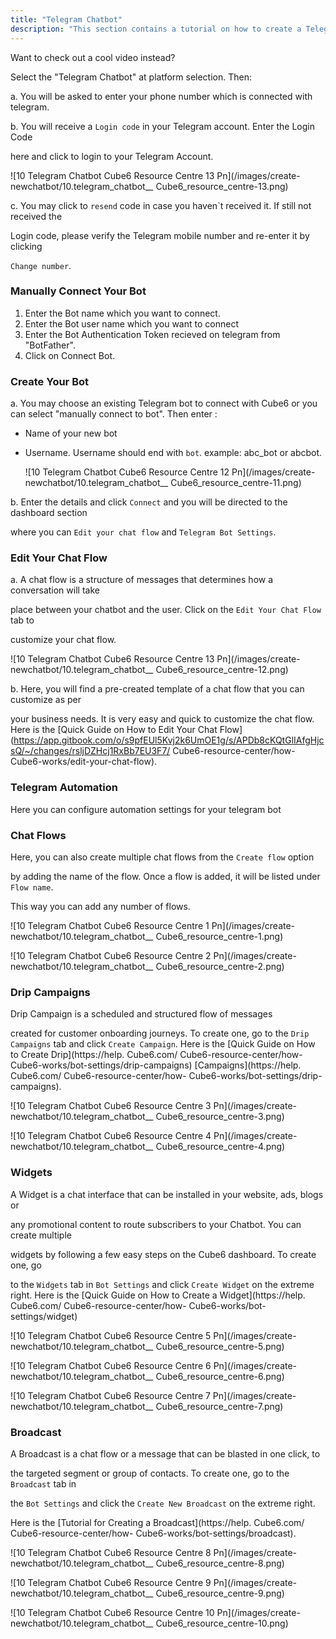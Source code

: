 ```yaml
---
title: "Telegram Chatbot"
description: "This section contains a tutorial on how to create a Telegram Chatbot, edit the bot's chat flow and bot's settings. "
---
```


Want to check out a cool video instead?

Select the "Telegram Chatbot" at platform selection. Then:

a. You will be asked to enter your phone number which is connected with telegram.

b. You will receive a `Login code` in your Telegram account. Enter the Login Code

here and click to login to your Telegram Account.

![10 Telegram Chatbot  Cube6 Resource Centre 13 Pn](/images/create-newchatbot/10.telegram_chatbot__ Cube6_resource_centre-13.png)

c. You may click to `resend` code in case you haven\`t received it. If still not received the

Login code, please verify the Telegram mobile number and re-enter it by clicking

`Change number`.

### **Manually Connect Your Bot**

1. Enter the Bot name which you want to connect.
2. Enter the Bot user name which you want to connect
3. Enter the Bot Authentication Token recieved on telegram from "BotFather".
4. Click on Connect Bot.

### **Create Your Bot**

a. You may choose an existing Telegram bot to connect with  Cube6 or you can select "manually connect to bot". Then enter :

- Name of your new bot
- Username. Username should end with `bot`. example: abc_bot or abcbot.

  ![10 Telegram Chatbot  Cube6 Resource Centre 12 Pn](/images/create-newchatbot/10.telegram_chatbot__ Cube6_resource_centre-11.png)

b. Enter the details and click `Connect` and you will be directed to the dashboard section

where you can `Edit your chat flow` and `Telegram Bot Settings`.

### **Edit Your Chat Flow**

a. A chat flow is a structure of messages that determines how a conversation will take

place between your chatbot and the user. Click on the `Edit Your Chat Flow` tab to

customize your chat flow.

![10 Telegram Chatbot  Cube6 Resource Centre 13 Pn](/images/create-newchatbot/10.telegram_chatbot__ Cube6_resource_centre-12.png)

b. Here, you will find a pre-created template of a chat flow that you can customize as per

your business needs. It is very easy and quick to customize the chat flow. Here is the [Quick Guide on How to Edit Your Chat Flow](https://app.gitbook.com/o/s9pfEUl5Kvj2k6UmOE1g/s/APDb8cKQtGlIAfgHjcsQ/~/changes/rsljDZHcj1RxBb7EU3F7/ Cube6-resource-center/how- Cube6-works/edit-your-chat-flow).

### **Telegram Automation**

Here you can configure automation settings for your telegram bot

### **Chat Flows**

Here, you can also create multiple chat flows from the `Create flow` option

by adding the name of the flow. Once a flow is added, it will be listed under `Flow name`.

This way you can add any number of flows.

![10 Telegram Chatbot  Cube6 Resource Centre 1 Pn](/images/create-newchatbot/10.telegram_chatbot__ Cube6_resource_centre-1.png)

![10 Telegram Chatbot  Cube6 Resource Centre 2 Pn](/images/create-newchatbot/10.telegram_chatbot__ Cube6_resource_centre-2.png)

### **Drip Campaigns**

Drip Campaign is a scheduled and structured flow of messages

created for customer onboarding journeys. To create one, go to the `Drip Campaigns` tab and click `Create Campaign`. Here is the [Quick Guide on How to Create Drip](https://help. Cube6.com/ Cube6-resource-center/how- Cube6-works/bot-settings/drip-campaigns) [Campaigns](https://help. Cube6.com/ Cube6-resource-center/how- Cube6-works/bot-settings/drip-campaigns).

![10 Telegram Chatbot  Cube6 Resource Centre 3 Pn](/images/create-newchatbot/10.telegram_chatbot__ Cube6_resource_centre-3.png)

![10 Telegram Chatbot  Cube6 Resource Centre 4 Pn](/images/create-newchatbot/10.telegram_chatbot__ Cube6_resource_centre-4.png)

### **Widgets**

A Widget is a chat interface that can be installed in your website, ads, blogs or

any promotional content to route subscribers to your Chatbot. You can create multiple

widgets by following a few easy steps on the  Cube6 dashboard. To create one, go

to the `Widgets` tab in `Bot Settings` and click `Create Widget` on the extreme right. Here is the [Quick Guide on How to Create a Widget](https://help. Cube6.com/ Cube6-resource-center/how- Cube6-works/bot-settings/widget)

![10 Telegram Chatbot  Cube6 Resource Centre 5 Pn](/images/create-newchatbot/10.telegram_chatbot__ Cube6_resource_centre-5.png)

![10 Telegram Chatbot  Cube6 Resource Centre 6 Pn](/images/create-newchatbot/10.telegram_chatbot__ Cube6_resource_centre-6.png)

![10 Telegram Chatbot  Cube6 Resource Centre 7 Pn](/images/create-newchatbot/10.telegram_chatbot__ Cube6_resource_centre-7.png)

### **Broadcast**

A Broadcast is a chat flow or a message that can be blasted in one click, to

the targeted segment or group of contacts. To create one, go to the `Broadcast` tab in

the `Bot Settings` and click the `Create New Broadcast` on the extreme right.

Here is the [Tutorial for Creating a Broadcast](https://help. Cube6.com/ Cube6-resource-center/how- Cube6-works/bot-settings/broadcast).

![10 Telegram Chatbot  Cube6 Resource Centre 8 Pn](/images/create-newchatbot/10.telegram_chatbot__ Cube6_resource_centre-8.png)

![10 Telegram Chatbot  Cube6 Resource Centre 9 Pn](/images/create-newchatbot/10.telegram_chatbot__ Cube6_resource_centre-9.png)

![10 Telegram Chatbot  Cube6 Resource Centre 10 Pn](/images/create-newchatbot/10.telegram_chatbot__ Cube6_resource_centre-10.png)

  